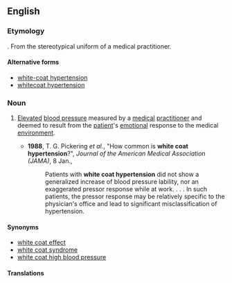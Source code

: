 {{also|white-coat hypertension|whitecoat hypertension}}
==English==
{{wikipedia}}

===Etymology===
{{compound|lang=en|white coat|hypertension}}. 
From the stereotypical uniform of a medical practitioner.

====Alternative forms====
* [[white-coat hypertension]]
* [[whitecoat hypertension]]

===Noun===
{{en-noun|-}}

# {{lb|en|medicine|idiomatic}} [[elevate|Elevated]] [[blood pressure]] measured by a [[medical]] [[practitioner]] and deemed to result from the [[patient]]'s [[emotional]] response to the medical [[environment]].
#* '''1988''', T. G. Pickering ''et al.'', "How common is '''white coat hypertension'''?", ''Journal of the American Medical Association (JAMA)'', 8 Jan.,
#*: Patients with '''white coat hypertension''' did not show a generalized increase of blood pressure lability, nor an exaggerated pressor response while at work. . . . In such patients, the pressor response may be relatively specific to the physician's office and lead to significant misclassification of hypertension.

====Synonyms====
* [[white coat effect]] 
* [[white coat syndrome]] 
* [[white coat high blood pressure]]

====Translations====
{{trans-top|elevated blood pressure}}
{{trans-mid}}
{{trans-bottom}}